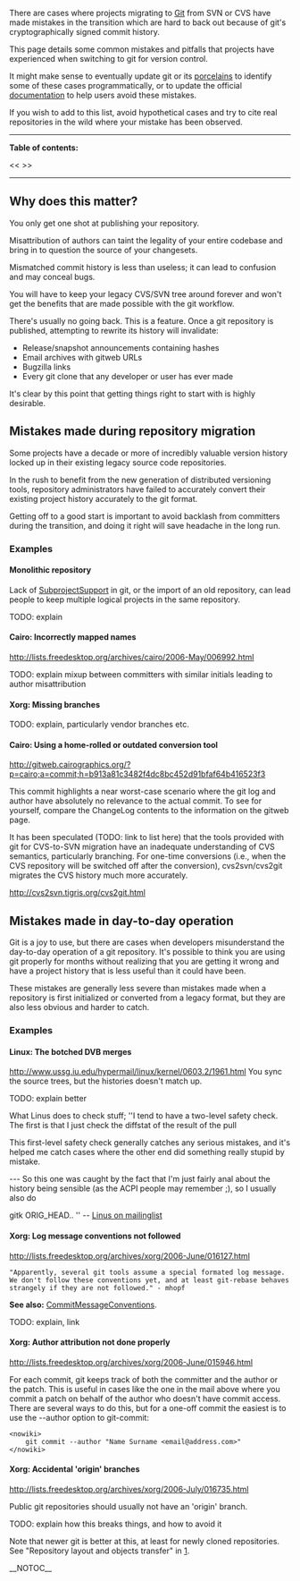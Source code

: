 There are cases where projects migrating to [[Git]] from SVN or CVS have made mistakes in the transition which are hard to back out because of git's cryptographically signed commit history.

This page details some common mistakes and pitfalls that projects have experienced when switching to git for version control.

It might make sense to eventually update git or its [[porcelain|porcelains]] to identify some of these cases programmatically, or to update the official [[GitDocumentation|documentation]] to help users avoid these mistakes.

If you wish to add to this list, avoid hypothetical cases and try to cite real repositories in the wild where your mistake has been observed.

----
<b>Table of contents:</b>

<<<!-- ! TOC here -->>>
----

== Why does this matter? ==

You only get one shot at publishing your repository.

Misattribution of authors can taint the legality of your entire codebase and bring in to question the source of your changesets.

Mismatched commit history is less than useless; it can lead to confusion and may conceal bugs.

You will have to keep your legacy CVS/SVN tree around forever and won't get the benefits that are made possible with the git workflow.

There's usually no going back. This is a feature. Once a git repository is published, attempting to rewrite its history will invalidate:

* Release/snapshot announcements containing hashes
* Email archives with gitweb URLs
* Bugzilla links
* Every git clone that any developer or user has ever made

It's clear by this point that getting things right to start with is highly desirable.

== Mistakes made during repository migration ==

Some projects have a decade or more of incredibly valuable version history locked up in their existing legacy source code repositories.

In the rush to benefit from the new generation of distributed versioning tools, repository administrators have failed to accurately convert their existing project history accurately to the git format.

Getting off to a good start is important to avoid backlash from committers during the transition, and doing it right will save headache in the long run.

=== Examples ===
==== Monolithic repository ====
Lack of [[SubprojectSupport]] in git, or the import of an old repository, can lead people to keep multiple logical projects in the same repository.

TODO: explain

==== Cairo: Incorrectly mapped names ====

http://lists.freedesktop.org/archives/cairo/2006-May/006992.html

TODO: explain mixup between committers with similar initials leading to author misattribution

==== Xorg: Missing branches ====

TODO: explain, particularly vendor branches etc.

==== Cairo: Using a home-rolled or outdated conversion tool ====

http://gitweb.cairographics.org/?p=cairo;a=commit;h=b913a81c3482f4dc8bc452d91bfaf64b416523f3

This commit highlights a near worst-case scenario where the git log and author have absolutely no relevance to the actual commit. To see for yourself, compare the ChangeLog contents to the information on the gitweb page.

It has been speculated (TODO: link to list here) that the tools provided with git for CVS-to-SVN migration have an inadequate understanding of CVS semantics, particularly branching.  For one-time conversions (i.e., when the CVS repository will be switched off after the conversion), cvs2svn/cvs2git migrates the CVS history much more accurately.

http://cvs2svn.tigris.org/cvs2git.html

== Mistakes made in day-to-day operation ==

Git is a joy to use, but there are cases when developers misunderstand the day-to-day operation of a git repository. It's possible to think you are using git properly for months without realizing that you are getting it wrong and have a project history that is less useful than it could have been.

These mistakes are generally less severe than mistakes made when a repository is first initialized or converted from a legacy format, but they are also less obvious and harder to catch.

=== Examples ===
==== Linux: The botched DVB merges ====

http://www.ussg.iu.edu/hypermail/linux/kernel/0603.2/1961.html
You sync the source trees, but the histories doesn't match up. 

TODO: explain better

What Linus does to check stuff; ''I tend to have a two-level safety check. The first is that I just check
the diffstat of the result of the pull

This first-level safety check generally catches any serious mistakes, and
it's helped me catch cases where the other end did something really stupid
by mistake.

---
So this one was caught by the fact that I'm just fairly anal about the
history being sensible (as the ACPI people may remember ;), so I usually
also do

gitk ORIG_HEAD..
'' -- [http://www.ussg.iu.edu/hypermail/linux/kernel/0603.2/2856.html Linus on mailinglist]
==== Xorg: Log message conventions not followed ====

http://lists.freedesktop.org/archives/xorg/2006-June/016127.html

 "Apparently, several git tools assume a special formated log message.
 We don't follow these conventions yet, and at least git-rebase behaves
 strangely if they are not followed." - mhopf

<b>See also:</b> [[CommitMessageConventions]].

TODO: explain, link

==== Xorg: Author attribution not done properly ====

http://lists.freedesktop.org/archives/xorg/2006-June/015946.html

For each commit, git keeps track of both the committer and the author or the patch.  This is useful in cases like the one in the mail above where you commit a patch on behalf of the author who doesn't have commit access.   There are several ways to do this, but for a one-off commit the easiest is to use the --author option to git-commit:
<pre><nowiki>
    git commit --author "Name Surname <email@address.com>"
</nowiki></pre>

==== Xorg: Accidental 'origin' branches ====

http://lists.freedesktop.org/archives/xorg/2006-July/016735.html

Public git repositories should usually not have an 'origin' branch.

TODO: explain how this breaks things, and how to avoid it

Note that newer git is better at this, at least for newly cloned repositories. See "Repository layout and objects transfer" in [http://www.kernel.org/pub/software/scm/git/docs/v1.5.0/RelNotes-1.5.0.txt].

__NOTOC__